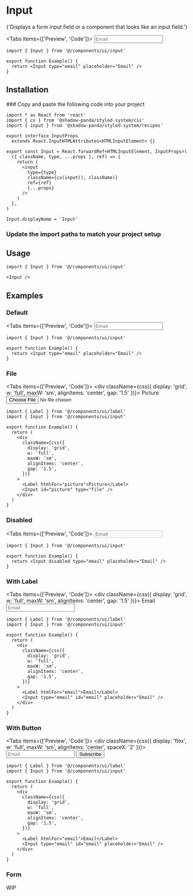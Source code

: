 
# Input

<Lead>
  {'Displays a form input field or a component that looks like an input field.'}
</Lead>

<ReferenceBadges shadcnUiLink="https://ui.shadcn.com/docs/components/input" />

<Tabs items={['Preview', 'Code']}>
  <Tab>
    <Preview>
      <Input type="email" placeholder="Email" />
    </Preview>
  </Tab>
  <Tab>

```tsx copy
import { Input } from '@/components/ui/input'

export function Example() {
  return <Input type="email" placeholder="Email" />
}
```

  </Tab>
</Tabs>

## Installation

<Steps>
### Copy and paste the following code into your project

```tsx filename="components/ui/input.tsx" copy
import * as React from 'react'
import { cx } from '@shadow-panda/styled-system/css'
import { input } from '@shadow-panda/styled-system/recipes'

export interface InputProps
  extends React.InputHTMLAttributes<HTMLInputElement> {}

export const Input = React.forwardRef<HTMLInputElement, InputProps>(
  ({ className, type, ...props }, ref) => {
    return (
      <input
        type={type}
        className={cx(input(), className)}
        ref={ref}
        {...props}
      />
    )
  },
)

Input.displayName = 'Input'
```

### Update the import paths to match your project setup

</Steps>

## Usage

```tsx copy
import { Input } from '@/components/ui/input'
```

```tsx copy
<Input />
```

## Examples

### Default

<Tabs items={['Preview', 'Code']}>
  <Tab>
    <Preview>
      <Input type="email" placeholder="Email" />
    </Preview>
  </Tab>
  <Tab>

```tsx copy
import { Input } from '@/components/ui/input'

export function Example() {
  return <Input type="email" placeholder="Email" />
}
```

  </Tab>
</Tabs>

### File

<Tabs items={['Preview', 'Code']}>
  <Tab>
    <Preview>
      <div className={css({
        display: 'grid',
        w: 'full',
        maxW: 'sm',
        alignItems: 'center',
        gap: '1.5'
      })}>
        <Label htmlFor="picture">Picture</Label>
        <Input id="picture" type="file" />
      </div>
    </Preview>
  </Tab>
  <Tab>

```tsx copy
import { Label } from '@/components/ui/label'
import { Input } from '@/components/ui/input'

export function Example() {
  return (
    <div
      className={css({
        display: 'grid',
        w: 'full',
        maxW: 'sm',
        alignItems: 'center',
        gap: '1.5',
      })}
    >
      <Label htmlFor="picture">Picture</Label>
      <Input id="picture" type="file" />
    </div>
  )
}
```

  </Tab>
</Tabs>

### Disabled

<Tabs items={['Preview', 'Code']}>
  <Tab>
    <Preview>
      <Input disabled type="email" placeholder="Email" />
    </Preview>
  </Tab>
  <Tab>

```tsx copy
import { Input } from '@/components/ui/input'

export function Example() {
  return <Input disabled type="email" placeholder="Email" />
}
```

  </Tab>
</Tabs>

### With Label

<Tabs items={['Preview', 'Code']}>
  <Tab>
    <Preview>
      <div className={css({
        display: 'grid',
        w: 'full',
        maxW: 'sm',
        alignItems: 'center',
        gap: '1.5'
      })}>
        <Label htmlFor="email">Email</Label>
        <Input type="email" id="email" placeholder="Email" />
      </div>
    </Preview>
  </Tab>
  <Tab>

```tsx copy
import { Label } from '@/components/ui/label'
import { Input } from '@/components/ui/input'

export function Example() {
  return (
    <div
      className={css({
        display: 'grid',
        w: 'full',
        maxW: 'sm',
        alignItems: 'center',
        gap: '1.5',
      })}
    >
      <Label htmlFor="email">Email</Label>
      <Input type="email" id="email" placeholder="Email" />
    </div>
  )
}
```

  </Tab>
</Tabs>

### With Button

<Tabs items={['Preview', 'Code']}>
  <Tab>
    <Preview>
      <div className={css({
        display: 'flex',
        w: 'full',
        maxW: 'sm',
        alignItems: 'center',
        spaceX: '2'
      })}>
        <Input type="email" placeholder="Email" />
        <Button type="submit">Subscribe</Button>
      </div>
    </Preview>
  </Tab>
  <Tab>

```tsx copy
import { Label } from '@/components/ui/label'
import { Input } from '@/components/ui/input'

export function Example() {
  return (
    <div
      className={css({
        display: 'grid',
        w: 'full',
        maxW: 'sm',
        alignItems: 'center',
        gap: '1.5',
      })}
    >
      <Label htmlFor="email">Email</Label>
      <Input type="email" id="email" placeholder="Email" />
    </div>
  )
}
```

  </Tab>
</Tabs>

### Form

<Callout type="warning" emoji="⚒️">
  WIP
</Callout>
